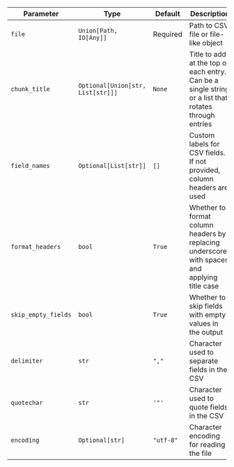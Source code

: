 | Parameter | Type | Default | Description |
| --- | --- | --- | --- |
| `file` | `Union[Path, IO[Any]]` | Required | Path to CSV file or file-like object |
| `chunk_title` | `Optional[Union[str, List[str]]]` | `None` | Title to add at the top of each entry. Can be a single string or a list that rotates through entries |
| `field_names` | `Optional[List[str]]` | `[]` | Custom labels for CSV fields. If not provided, column headers are used |
| `format_headers` | `bool` | `True` | Whether to format column headers by replacing underscores with spaces and applying title case |
| `skip_empty_fields` | `bool` | `True` | Whether to skip fields with empty values in the output |
| `delimiter` | `str` | `","` | Character used to separate fields in the CSV |
| `quotechar` | `str` | `'"'` | Character used to quote fields in the CSV |
| `encoding` | `Optional[str]` | `"utf-8"` | Character encoding for reading the file |